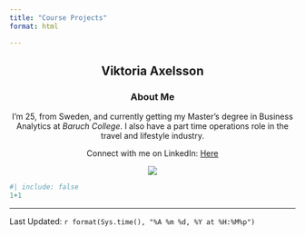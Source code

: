 ```yaml
---
title: "Course Projects"
format: html

---
```



<div style="text-align: center;">

## Viktoria Axelsson



### About Me

I'm 25, from Sweden, and currently getting my Master's degree in Business Analytics at *Baruch College*. I also have a part time operations role in the travel and lifestyle industry. 

Connect with me on LinkedIn: [Here](https://www.linkedin.com/in/viktoria-axelsson-868662223)

![](profile.jpeg)

</div>

```r
#| include: false
1+1
```
--------------
Last Updated: `r format(Sys.time(), "%A %m %d, %Y at %H:%M%p")`



